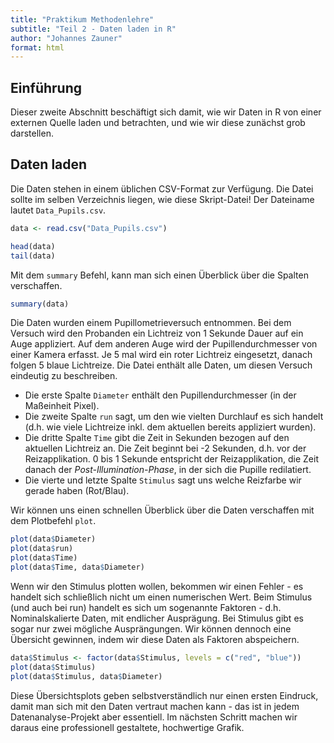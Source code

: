 ```yaml
---
title: "Praktikum Methodenlehre"
subtitle: "Teil 2 - Daten laden in R"
author: "Johannes Zauner"
format: html
---
```


## Einführung

Dieser zweite Abschnitt beschäftigt sich damit, wie wir Daten in R von einer externen Quelle laden und betrachten, und wie wir diese zunächst grob darstellen.

## Daten laden

Die Daten stehen in einem üblichen CSV-Format zur Verfügung. Die Datei sollte im selben Verzeichnis liegen, wie diese Skript-Datei! Der Dateiname lautet `Data_Pupils.csv`.

```r
data <- read.csv("Data_Pupils.csv")

head(data)
tail(data)
```

Mit dem `summary` Befehl, kann man sich einen Überblick über die Spalten verschaffen.

```r
summary(data)
```
Die Daten wurden einem Pupillometrieversuch entnommen. Bei dem Versuch wird den Probanden ein Lichtreiz von 1 Sekunde Dauer auf ein Auge appliziert. Auf dem anderen Auge wird der Pupillendurchmesser von einer Kamera erfasst. Je 5 mal wird ein roter Lichtreiz eingesetzt, danach folgen 5 blaue Lichtreize. Die Datei enthält alle Daten, um diesen Versuch eindeutig zu beschreiben.

- Die erste Spalte `Diameter` enthält den Pupillendurchmesser (in der Maßeinheit Pixel).
- Die zweite Spalte `run` sagt, um den wie vielten Durchlauf es sich handelt (d.h. wie viele Lichtreize inkl. dem aktuellen bereits appliziert wurden).
- Die dritte Spalte `Time` gibt die Zeit in Sekunden bezogen auf den aktuellen Lichtreiz an. Die Zeit beginnt bei -2 Sekunden, d.h. vor der Reizapplikation. 0 bis 1 Sekunde entspricht der Reizapplikation, die Zeit danach der *Post-Illumination-Phase*, in der sich die Pupille redilatiert.
- Die vierte und letzte Spalte `Stimulus` sagt uns welche Reizfarbe wir gerade haben (Rot/Blau).

Wir können uns einen schnellen Überblick über die Daten verschaffen mit dem Plotbefehl `plot`.

```r
plot(data$Diameter)
plot(data$run)
plot(data$Time)
plot(data$Time, data$Diameter)
```

Wenn wir den Stimulus plotten wollen, bekommen wir einen Fehler - es handelt sich schließlich nicht um einen numerischen Wert. Beim Stimulus (und auch bei run) handelt es sich um sogenannte Faktoren - d.h. Nominalskalierte Daten, mit endlicher Ausprägung. Bei Stimulus gibt es sogar nur zwei mögliche Ausprängungen. Wir können dennoch eine Übersicht gewinnen, indem wir diese Daten als Faktoren abspeichern.
```r
data$Stimulus <- factor(data$Stimulus, levels = c("red", "blue"))
plot(data$Stimulus)
plot(data$Stimulus, data$Diameter)
```

Diese Übersichtsplots geben selbstverständlich nur einen ersten Eindruck, damit man sich mit den Daten vertraut machen kann - das ist in jedem Datenanalyse-Projekt aber essentiell. Im nächsten Schritt machen wir daraus eine professionell gestaltete, hochwertige Grafik.
